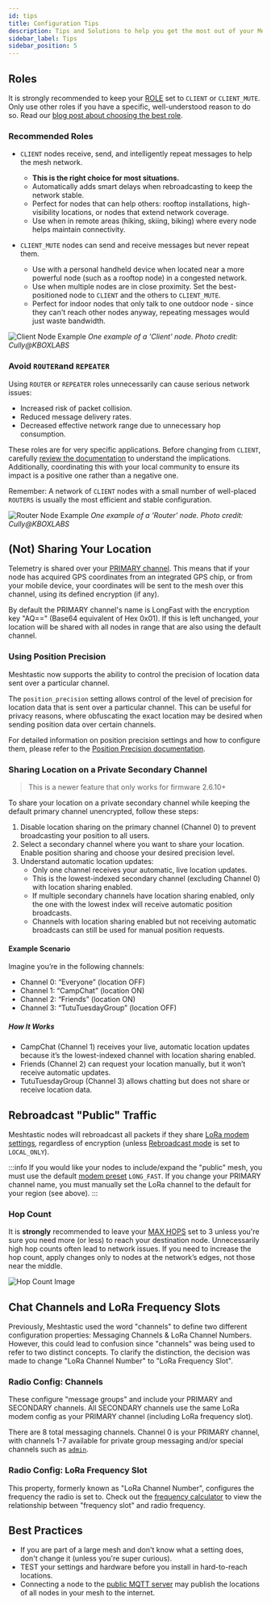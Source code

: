```yaml
---
id: tips
title: Configuration Tips
description: Tips and Solutions to help you get the most out of your Meshtastic device and network.
sidebar_label: Tips
sidebar_position: 5
---
```



## Roles

It is strongly recommended to keep your [ROLE](/docs/configuration/radio/device#roles) set to `CLIENT` or `CLIENT_MUTE`. Only use other roles if you have a specific, well-understood reason to do so. Read our [blog post about choosing the best role](/blog/choosing-the-right-device-role/).

### Recommended Roles

- `CLIENT` nodes receive, send, and intelligently repeat messages to help the mesh network.
  - **This is the right choice for most situations.**
  - Automatically adds smart delays when rebroadcasting to keep the network stable.
  - Perfect for nodes that can help others: rooftop installations, high-visibility locations, or nodes that extend network coverage.
  - Use when in remote areas (hiking, skiing, biking) where every node helps maintain connectivity.

- `CLIENT_MUTE` nodes can send and receive messages but never repeat them.
  - Use with a personal handheld device when located near a more powerful node (such as a rooftop node) in a congested network.
  - Use when multiple nodes are in close proximity. Set the best-positioned node to `CLIENT` and the others to `CLIENT_MUTE`.
  - Perfect for indoor nodes that only talk to one outdoor node - since they can't reach other nodes anyway, repeating messages would just waste bandwidth.

![Client Node Example](/img/configuration/client.webp)
_One example of a 'Client' node. Photo credit: Cully@KBOXLABS_

### Avoid `ROUTER`and `REPEATER`

Using `ROUTER` or `REPEATER` roles unnecessarily can cause serious network issues:

- Increased risk of packet collision.
- Reduced message delivery rates.
- Decreased effective network range due to unnecessary hop consumption.

These roles are for very specific applications. Before changing from `CLIENT`, carefully [review the documentation](/docs/configuration/radio/device#roles) to understand the implications. Additionally, coordinating this with your local community to ensure its impact is a positive one rather than a negative one.

Remember: A network of `CLIENT` nodes with a small number of well-placed `ROUTERS` is usually the most efficient and stable configuration.

![Router Node Example](/img/configuration/router.webp)
_One example of a 'Router' node. Photo credit: Cully@KBOXLABS_

## (Not) Sharing Your Location

Telemetry is shared over your [PRIMARY channel](/docs/configuration/radio/channels#role). This means that if your node has acquired GPS coordinates from an integrated GPS chip, or from your mobile device, your coordinates will be sent to the mesh over this channel, using its defined encryption (if any).

By default the PRIMARY channel's name is LongFast with the encryption key "AQ==" (Base64 equivalent of Hex 0x01). If this is left unchanged, your location will be shared with all nodes in range that are also using the default channel.

### Using Position Precision

Meshtastic now supports the ability to control the precision of location data sent over a particular channel.

The `position_precision` setting allows control of the level of precision for location data that is sent over a particular channel. This can be useful for privacy reasons, where obfuscating the exact location may be desired when sending position data over certain channels.

For detailed information on position precision settings and how to configure them, please refer to the [Position Precision documentation](/docs/configuration/radio/channels/#position-precision).

### Sharing Location on a Private Secondary Channel

> This is a newer feature that only works for firmware 2.6.10+

To share your location on a private secondary channel while keeping the default primary channel unencrypted, follow these steps:

1. Disable location sharing on the primary channel (Channel 0) to prevent broadcasting your position to all users.
2. Select a secondary channel where you want to share your location. Enable position sharing and choose your desired precision level.
3. Understand automatic location updates:
   - Only one channel receives your automatic, live location updates.
   - This is the lowest-indexed secondary channel (excluding Channel 0) with location sharing enabled.
   - If multiple secondary channels have location sharing enabled, only the one with the lowest index will receive automatic position broadcasts.
   - Channels with location sharing enabled but not receiving automatic broadcasts can still be used for manual position requests.

#### Example Scenario

Imagine you’re in the following channels:

- Channel 0: “Everyone” (location OFF)
- Channel 1: “CampChat” (location ON)
- Channel 2: “Friends” (location ON)
- Channel 3: “TutuTuesdayGroup” (location OFF)

##### How It Works

- CampChat (Channel 1) receives your live, automatic location updates because it’s the lowest-indexed channel with location sharing enabled.
- Friends (Channel 2) can request your location manually, but it won’t receive automatic updates.
- TutuTuesdayGroup (Channel 3) allows chatting but does not share or receive location data.

## Rebroadcast "Public" Traffic

Meshtastic nodes will rebroadcast all packets if they share [LoRa modem settings](/docs/configuration/radio/lora#lora-config-values), regardless of encryption (unless [Rebroadcast mode](/docs/configuration/radio/device#rebroadcast-mode) is set to `LOCAL_ONLY`).

:::info
If you would like your nodes to include/expand the "public" mesh, you must use the default [modem preset](/docs/configuration/radio/lora#modem-preset) `LONG_FAST`. If you change your PRIMARY channel name, you must manually set the LoRa channel to the default for your region (see above).
:::

### Hop Count

It is **strongly** recommended to leave your [MAX HOPS](/docs/configuration/radio/lora#max-hops) set to 3 unless you're sure you need more (or less) to reach your destination node. Unnecessarily high hop counts often lead to network issues. If you need to increase the hop count, apply changes only to nodes at the network’s edges, not those near the middle.

![Hop Count Image](/img/configuration/max-hops.webp)

## Chat Channels and LoRa Frequency Slots

Previously, Meshtastic used the word "channels" to define two different configuration properties: Messaging Channels & LoRa Channel Numbers. However, this could lead to confusion since "channels" was being used to refer to two distinct concepts. To clarify the distinction, the decision was made to change "LoRa Channel Number" to "LoRa Frequency Slot".

### Radio Config: Channels

These configure "message groups" and include your PRIMARY and SECONDARY channels. All SECONDARY channels use the same LoRa modem config as your PRIMARY channel (including LoRa frequency slot).

There are 8 total messaging channels. Channel 0 is your PRIMARY channel, with channels 1-7 available for private group messaging and/or special channels such as [`admin`](/docs/configuration/remote-admin).

### Radio Config: LoRa Frequency Slot

This property, formerly known as "LoRa Channel Number", configures the frequency the radio is set to. Check out the [frequency calculator](/docs/overview/radio-settings#frequency-slot-calculator) to view the relationship between "frequency slot" and radio frequency.

## Best Practices

- If you are part of a large mesh and don't know what a setting does, don't change it (unless you're super curious).
- TEST your settings and hardware before you install in hard-to-reach locations.
- Connecting a node to the [public MQTT server](/docs/configuration/module/mqtt#connect-to-the-default-public-server) may publish the locations of all nodes in your mesh to the internet.
